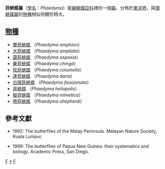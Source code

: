 {{NoteTA|G1=Butterfly}}
{{Automatic Taxobox
| taxon = Phaedyma
| authority = [[Felder|Felder]], 1861
| image = Short-banded Sailer (Phaedyma columella).jpg
| image_caption = [[柱菲蛺蝶|柱菲蛺蝶]] <br />''Phaedyma columella''
| type_species = [[菲蛺蝶|菲蛺蝶]]<br />''Papilio heliodora''
| type_species_authority = [[Cramer|Cramer]], [1779]
| subdivision_ranks = [[物種|物種]]
| subdivision = 有10種，詳見正文。
| synonyms =
* ''Andrapana'' <small>([[Moore|Moore]]), 1898</small>
* ''Andasenodes'' <small>([[Moore|Moore]]), 1898</small>
}}

'''菲蛺蝶屬'''（[[學名|學名]]：''Phaedyma''）是[[線蛺蝶亞科|線蛺蝶亞科]]裡的一個[[屬_(生物)|屬]]。分佈於[[東洋界|東洋界]]。與[[環蛺蝶屬|環蛺蝶屬]]的[[物種|物種]]相似但體形稍大。

== [[物種|物種]] ==
* [[雙菲蛺蝶|雙菲蛺蝶]] （''Phaedyma amphion''）
* [[大菲蛺蝶|大菲蛺蝶]] （''Phaedyma ampliata''）
* [[藹菲蛺蝶|藹菲蛺蝶]] （''Phaedyma aspasia''）
* [[秦菲蛺蝶|秦菲蛺蝶]] （''Phaedyma chinga''）
* [[柱菲蛺蝶|柱菲蛺蝶]] （''Phaedyma columella''）
* [[達菲蛺蝶|達菲蛺蝶]] （''Phaedyma daria''）
* [[白環菲蛺蝶|白環菲蛺蝶]] （''Phaedyma fissizonata''）
* [[菲蛺蝶|菲蛺蝶]] （''Phaedyma heliopolis''）
* [[擬菲蛺蝶|擬菲蛺蝶]] （''Phaedyma mimetica''）
* [[帶菲蛺蝶|帶菲蛺蝶]] （''Phaedyma shepherdi''）

== 參考文獻 ==
* {{aut|Corbet A.S. ; H.M. Pendlebury & J.N. Eliot}} 1992: The butterflies of the Malay Peninsula. Malayan Nature Society, Kuala Lumpur.
* {{aut|Parsons M.}} 1999: The butterflies of Papua New Guinea: their systematics and biology. Academic Press, San Diego.

{{Commons category|Phaedyma}}

{{線蛺蝶亞科}}
{{Taxonbar}}
[[Category:環蛺蝶族|F]]
[[Category:菲蛺蝶屬|*]]
[[Category:_1861年描述的分类群|F]]


{{butterfly-stub}}